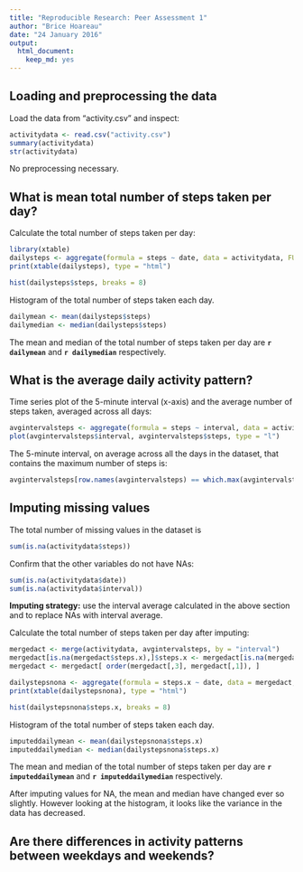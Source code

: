 ```yaml
---
title: "Reproducible Research: Peer Assessment 1"
author: "Brice Hoareau"
date: "24 January 2016"
output: 
  html_document: 
    keep_md: yes
---
```


## Loading and preprocessing the data

Load the data from "activity.csv" and inspect:
```r
activitydata <- read.csv("activity.csv")
summary(activitydata)
str(activitydata)
```

No preprocessing necessary.

## What is mean total number of steps taken per day?

Calculate the total number of steps taken per day:
```r
library(xtable)
dailysteps <- aggregate(formula = steps ~ date, data = activitydata, FUN = sum, na.action = na.omit)
print(xtable(dailysteps), type = "html")
```

```r
hist(dailysteps$steps, breaks = 8)
```

Histogram of the total number of steps taken each day.

```r
dailymean <- mean(dailysteps$steps)
dailymedian <- median(dailysteps$steps)
```

The mean and median of the total number of steps taken per day are __`r dailymean`__ and __`r dailymedian`__ respectively.

## What is the average daily activity pattern?

Time series plot of the 5-minute interval (x-axis) and the average number of steps taken, averaged across all days:
```r
avgintervalsteps <- aggregate(formula = steps ~ interval, data = activitydata, FUN = mean, na.action = na.omit)
plot(avgintervalsteps$interval, avgintervalsteps$steps, type = "l")
```

The 5-minute interval, on average across all the days in the dataset, that contains the maximum number of steps is:
```r
avgintervalsteps[row.names(avgintervalsteps) == which.max(avgintervalsteps$steps),]$interval
```

## Imputing missing values

The total number of missing values in the dataset is
```r
sum(is.na(activitydata$steps))
```

Confirm that the other variables do not have NAs:
```r
sum(is.na(activitydata$date))
sum(is.na(activitydata$interval))
```

__Imputing strategy:__ use the interval average calculated in the above section and to replace NAs with interval average.

Calculate the total number of steps taken per day after imputing:
```r
mergedact <- merge(activitydata, avgintervalsteps, by = "interval")
mergedact[is.na(mergedact$steps.x),]$steps.x <- mergedact[is.na(mergedact$steps.x),]$steps.y
mergedact <- mergedact[ order(mergedact[,3], mergedact[,1]), ]

dailystepsnona <- aggregate(formula = steps.x ~ date, data = mergedact, FUN = sum)
print(xtable(dailystepsnona), type = "html")
```

```r
hist(dailystepsnona$steps.x, breaks = 8)
```

Histogram of the total number of steps taken each day.

```r
imputeddailymean <- mean(dailystepsnona$steps.x)
imputeddailymedian <- median(dailystepsnona$steps.x)
```

The mean and median of the total number of steps taken per day are __`r imputeddailymean`__ and __`r imputeddailymedian`__ respectively.

After imputing values for NA, the mean and median have changed ever so slightly. However looking at the histogram, it looks like the variance in the data has decreased.

## Are there differences in activity patterns between weekdays and weekends?

```r

```
